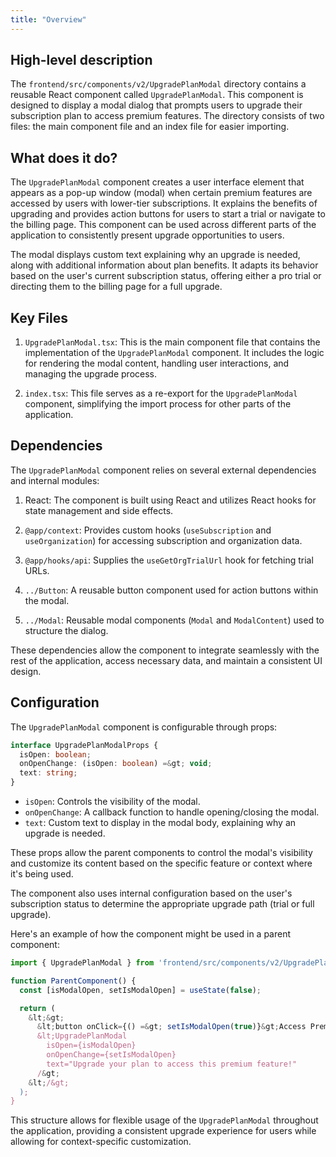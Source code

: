```yaml
---
title: "Overview"
---
```


## High-level description
The `frontend/src/components/v2/UpgradePlanModal` directory contains a reusable React component called `UpgradePlanModal`. This component is designed to display a modal dialog that prompts users to upgrade their subscription plan to access premium features. The directory consists of two files: the main component file and an index file for easier importing.

## What does it do?
The `UpgradePlanModal` component creates a user interface element that appears as a pop-up window (modal) when certain premium features are accessed by users with lower-tier subscriptions. It explains the benefits of upgrading and provides action buttons for users to start a trial or navigate to the billing page. This component can be used across different parts of the application to consistently present upgrade opportunities to users.

The modal displays custom text explaining why an upgrade is needed, along with additional information about plan benefits. It adapts its behavior based on the user's current subscription status, offering either a pro trial or directing them to the billing page for a full upgrade.

## Key Files
1. `UpgradePlanModal.tsx`: This is the main component file that contains the implementation of the `UpgradePlanModal` component. It includes the logic for rendering the modal content, handling user interactions, and managing the upgrade process.

2. `index.tsx`: This file serves as a re-export for the `UpgradePlanModal` component, simplifying the import process for other parts of the application.

## Dependencies
The `UpgradePlanModal` component relies on several external dependencies and internal modules:

1. React: The component is built using React and utilizes React hooks for state management and side effects.

2. `@app/context`: Provides custom hooks (`useSubscription` and `useOrganization`) for accessing subscription and organization data.

3. `@app/hooks/api`: Supplies the `useGetOrgTrialUrl` hook for fetching trial URLs.

4. `../Button`: A reusable button component used for action buttons within the modal.

5. `../Modal`: Reusable modal components (`Modal` and `ModalContent`) used to structure the dialog.

These dependencies allow the component to integrate seamlessly with the rest of the application, access necessary data, and maintain a consistent UI design.

## Configuration
The `UpgradePlanModal` component is configurable through props:

```typescript
interface UpgradePlanModalProps {
  isOpen: boolean;
  onOpenChange: (isOpen: boolean) =&gt; void;
  text: string;
}
```

- `isOpen`: Controls the visibility of the modal.
- `onOpenChange`: A callback function to handle opening/closing the modal.
- `text`: Custom text to display in the modal body, explaining why an upgrade is needed.

These props allow the parent components to control the modal's visibility and customize its content based on the specific feature or context where it's being used.

The component also uses internal configuration based on the user's subscription status to determine the appropriate upgrade path (trial or full upgrade).

Here's an example of how the component might be used in a parent component:

```typescript
import { UpgradePlanModal } from 'frontend/src/components/v2/UpgradePlanModal';

function ParentComponent() {
  const [isModalOpen, setIsModalOpen] = useState(false);

  return (
    &lt;&gt;
      &lt;button onClick={() =&gt; setIsModalOpen(true)}&gt;Access Premium Feature&lt;/button&gt;
      &lt;UpgradePlanModal
        isOpen={isModalOpen}
        onOpenChange={setIsModalOpen}
        text="Upgrade your plan to access this premium feature!"
      /&gt;
    &lt;/&gt;
  );
}
```

This structure allows for flexible usage of the `UpgradePlanModal` throughout the application, providing a consistent upgrade experience for users while allowing for context-specific customization.